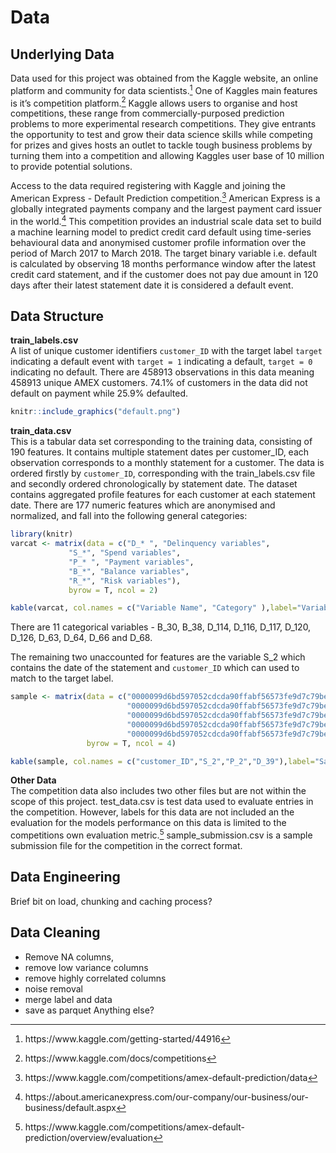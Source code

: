 \spacing{1.25}
# Data

## Underlying Data

Data used for this project was obtained from the Kaggle website, an online platform and community for data scientists.[^kag] One of Kaggles main features is it's competition platform.[^comp] Kaggle allows users to organise and host competitions, these range from commercially-purposed prediction problems to more experimental research competitions. They give entrants the opportunity to test and grow their data science skills while competing for prizes and gives hosts an outlet to tackle tough business problems by turning them into a competition and allowing Kaggles user base of 10 million to provide potential solutions.  

Access to the data required registering with Kaggle and joining the American Express - Default Prediction competition.[^kagamex] American Express is a globally integrated payments company and the largest payment card issuer in the world.[^AMEX] This competition provides an industrial scale data set to build a machine learning model to predict credit card default using time-series behavioural data and anonymised customer profile information over the period of March 2017 to March 2018. The target binary variable i.e. default is calculated by observing 18 months performance window after the latest credit card statement, and if the customer does not pay due amount in 120 days after their latest statement date it is considered a default event.

## Data Structure
\spacing{1}
**train_labels.csv**   
A list of unique customer identifiers `customer_ID` with the target label `target` indicating a default event with `target = 1` indicating a default, `target = 0` indicating no default. There are 458913 observations in this data meaning 458913 unique AMEX customers. 74.1% of customers in the data did not default on payment while 25.9% defaulted.

```r
knitr::include_graphics("default.png")
```

**train_data.csv**  
This is a tabular data set corresponding to the training data, consisting of 190 features. It contains multiple statement dates per customer_ID, each observation corresponds to a monthly statement for a customer. The data is ordered firstly by `customer_ID`, corresponding with the train_labels.csv file and secondly ordered chronologically by statement date. The dataset contains aggregated profile features for each customer at each statement date. There are 177 numeric features which are anonymised and normalized, and fall into the following general categories:
\spacing{0.75}
```r
library(knitr)
varcat <- matrix(data = c("D_* ", "Delinquency variables",
             "S_*", "Spend variables",
             "P_* ", "Payment variables",
             "B_*", "Balance variables",
             "R_*", "Risk variables"),
             byrow = T, ncol = 2)
```


```r
kable(varcat, col.names = c("Variable Name", "Category" ),label="Variable Categories", caption ="Variable Categories")
```
\spacing{1.1}
There are 11 categorical variables - B_30, B_38, D_114, D_116, D_117, D_120, D_126, D_63, D_64, D_66 and D_68.   
 
The remaining two unaccounted for features are the variable S_2 which contains the date of the statement and `customer_ID` which can used to match to the target label.

\spacing{1}
\scriptsize
```r

sample <- matrix(data = c("0000099d6bd597052cdcda90ffabf56573fe9d7c79be5fbac11a8ed792feb62a", "2017-03-09", 0.9384687, 0.001733339,
                          "0000099d6bd597052cdcda90ffabf56573fe9d7c79be5fbac11a8ed792feb62a", "2017-04-07", 0.9366646, 0.005775443, 
                          "0000099d6bd597052cdcda90ffabf56573fe9d7c79be5fbac11a8ed792feb62a", "2017-05-28", 0.9541803, 0.091505397, 
                          "0000099d6bd597052cdcda90ffabf56573fe9d7c79be5fbac11a8ed792feb62a", "2017-06-13", 0.9603836, 0.002455224, 
                          "0000099d6bd597052cdcda90ffabf56573fe9d7c79be5fbac11a8ed792feb62a", "2017-07-16", 0.9472484, 0.002483014),
                 byrow = T, ncol = 4)
```


```r
kable(sample, col.names = c("customer_ID","S_2","P_2","D_39"),label="Sample", caption ="First five rows and columns from train_data.csv  ")
```
\spacing{1.1}
\normalsize

**Other Data**  
The competition data also includes two other files but are not within the scope of this project. test_data.csv is test data used to evaluate entries in the competition. However, labels for this data are not included an the evaluation for the models performance on this data is limited to the competitions own evaluation metric.[^met] sample_submission.csv is a sample submission file for the competition in the correct format.

\newpage

## Data Engineering
Brief bit on load, chunking and caching process?

## Data Cleaning

- Remove NA columns,    
- remove low variance columns    
- remove highly correlated columns  
- noise removal  
- merge label and data  
- save as parquet
Anything else?



[^kag]:
https://www.kaggle.com/getting-started/44916

[^kagamex]:
https://www.kaggle.com/competitions/amex-default-prediction/data

[^AMEX]:
https://about.americanexpress.com/our-company/our-business/our-business/default.aspx

[^comp]:
https://www.kaggle.com/docs/competitions

[^met]:
https://www.kaggle.com/competitions/amex-default-prediction/overview/evaluation
